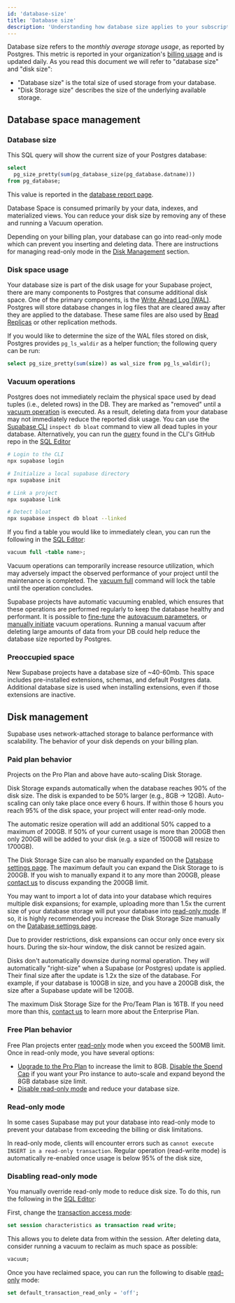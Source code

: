 ```yaml
---
id: 'database-size'
title: 'Database size'
description: 'Understanding how database size applies to your subscription.'
---
```


Database size refers to the _monthly average storage usage_, as reported by Postgres. This metric is reported in your organization's [billing usage](https://supabase.com/dashboard/org/_/usage) and is updated daily. As you read this document we will refer to "database size" and "disk size":

- "Database size" is the total size of used storage from your database.
- "Disk Storage size" describes the size of the underlying available storage.

## Database space management

### Database size

This SQL query will show the current size of your Postgres database:

```sql
select
  pg_size_pretty(sum(pg_database_size(pg_database.datname)))
from pg_database;
```

This value is reported in the [database report page](https://supabase.com/dashboard/project/_/reports/database).

Database Space is consumed primarily by your data, indexes, and materialized views. You can reduce your disk size by removing any of these and running a Vacuum operation.

<Admonition type="note">

Depending on your billing plan, your database can go into read-only mode which can prevent you inserting and deleting data. There are instructions for managing read-only mode in the [Disk Management](#disk-management) section.

</Admonition>

### Disk space usage

Your database size is part of the disk usage for your Supabase project, there are many components to Postgres that consume additional disk space. One of the primary components, is the [Write Ahead Log (WAL)](https://www.postgresql.org/docs/current/wal-intro.html). Postgres will store database changes in log files that are cleared away after they are applied to the database. These same files are also used by [Read Replicas](/docs/guides/platform/read-replicas) or other replication methods.

If you would like to determine the size of the WAL files stored on disk, Postgres provides `pg_ls_waldir` as a helper function; the following query can be run:

```sql
select pg_size_pretty(sum(size)) as wal_size from pg_ls_waldir();
```

### Vacuum operations

Postgres does not immediately reclaim the physical space used by dead tuples (i.e., deleted rows) in the DB. They are marked as "removed" until a [vacuum operation](https://www.postgresql.org/docs/current/routine-vacuuming.html) is executed. As a result, deleting data from your database may not immediately reduce the reported disk usage. You can use the [Supabase CLI](https://supabase.com/docs/guides/cli/getting-started) `inspect db bloat` command to view all dead tuples in your database. Alternatively, you can run the [query](https://github.com/supabase/cli/blob/c9cce58025fded16b4c332747f819a44f45c3b83/internal/inspect/bloat/bloat.go#L17) found in the CLI's GitHub repo in the [SQL Editor](https://supabase.com/dashboard/project/_/sql/)

```bash
# Login to the CLI
npx supabase login

# Initialize a local supabase directory
npx supabase init

# Link a project
npx supabase link

# Detect bloat
npx supabase inspect db bloat --linked
```

If you find a table you would like to immediately clean, you can run the following in the [SQL Editor](https://supabase.com/dashboard/project/_/sql/new):

```sql
vacuum full <table name>;
```

<Admonition type="note">

Vacuum operations can temporarily increase resource utilization, which may adversely impact the observed performance of your project until the maintenance is completed. The [vacuum full](https://www.postgresql.org/docs/current/sql-vacuum.html) command will lock the table until the operation concludes.

</Admonition>

Supabase projects have automatic vacuuming enabled, which ensures that these operations are performed regularly to keep the database healthy and performant.
It is possible to [fine-tune](https://www.percona.com/blog/2018/08/10/tuning-autovacuum-in-postgresql-and-autovacuum-internals/) the [autovacuum parameters](https://www.enterprisedb.com/blog/postgresql-vacuum-and-analyze-best-practice-tips), or [manually initiate](https://www.postgresql.org/docs/current/sql-vacuum.html) vacuum operations.
Running a manual vacuum after deleting large amounts of data from your DB could help reduce the database size reported by Postgres.

### Preoccupied space

New Supabase projects have a database size of ~40-60mb. This space includes pre-installed extensions, schemas, and default Postgres data. Additional database size is used when installing extensions, even if those extensions are inactive.

## Disk management

Supabase uses network-attached storage to balance performance with scalability. The behavior of your disk depends on your billing plan.

### Paid plan behavior

Projects on the Pro Plan and above have auto-scaling Disk Storage.

Disk Storage expands automatically when the database reaches 90% of the disk size. The disk is expanded to be 50% larger (e.g., 8GB -> 12GB). Auto-scaling can only take place once every 6 hours. If within those 6 hours you reach 95% of the disk space, your project will enter read-only mode.

<Admonition type="note">

The automatic resize operation will add an additional 50% capped to a maximum of 200GB. If 50% of your current usage is more than 200GB then only 200GB will be added to your disk (e.g. a size of 1500GB will resize to 1700GB).

</Admonition>

The Disk Storage Size can also be manually expanded on the [Database settings page](https://supabase.com/dashboard/project/_/settings/database). The maximum default you can expand the Disk Storage to is 200GB. If you wish to manually expand it to any more than 200GB, please [contact us](https://supabase.com/dashboard/support/new) to discuss expanding the 200GB limit.

<Admonition type="note">

You may want to import a lot of data into your database which requires multiple disk expansions; for example, uploading more than 1.5x the current size of your database storage will put your database into [read-only mode](#read-only-mode). If so, it is highly recommended you increase the Disk Storage Size manually on the [Database settings page](https://supabase.com/dashboard/project/_/settings/database).

Due to provider restrictions, disk expansions can occur only once every six hours. During the six-hour window, the disk cannot be resized again.

</Admonition>

<Admonition type="note">

Disks don't automatically downsize during normal operation. They _will_ automatically "right-size" when a Supabase (or Postgres) update is applied. Their final size after the update is 1.2x the size of the database. For example, if your database is 100GB in size, and you have a 200GB disk, the size after a Supabase update will be 120GB.

</Admonition>

The maximum Disk Storage Size for the Pro/Team Plan is 16TB. If you need more than this, [contact us](https://forms.supabase.com/enterprise) to learn more about the Enterprise Plan.

### Free Plan behavior

Free Plan projects enter [read-only](#read-only-mode) mode when you exceed the 500MB limit. Once in read-only mode, you have several options:

- [Upgrade to the Pro Plan](https://supabase.com/dashboard/org/_/billing) to increase the limit to 8GB. [Disable the Spend Cap](https://app.supabase.com/org/_/billing?panel=costControl) if you want your Pro instance to auto-scale and expand beyond the 8GB database size limit.
- [Disable read-only mode](#disabling-read-only-mode) and reduce your database size.

### Read-only mode

In some cases Supabase may put your database into read-only mode to prevent your database from exceeding the billing or disk limitations.

In read-only mode, clients will encounter errors such as `cannot execute INSERT in a read-only transaction`. Regular operation (read-write mode) is automatically re-enabled once usage is below 95% of the disk size,

### Disabling read-only mode

You manually override read-only mode to reduce disk size. To do this, run the following in the [SQL Editor](https://supabase.com/dashboard/project/_/sql):

First, change the [transaction access mode](https://www.postgresql.org/docs/current/sql-set-transaction.html):

```sql
set session characteristics as transaction read write;
```

This allows you to delete data from within the session. After deleting data, consider running a vacuum to reclaim as much space as possible:

```sql
vacuum;
```

Once you have reclaimed space, you can run the following to disable [read-only](https://www.postgresql.org/docs/current/runtime-config-client.html#GUC-DEFAULT-TRANSACTION-READ-ONLY) mode:

```sql
set default_transaction_read_only = 'off';
```

